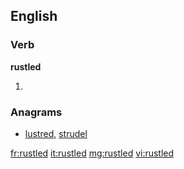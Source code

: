 ==English==

===Verb===
'''rustled'''

# {{past of|[[rustle]]}}

===Anagrams===
* [[lustred#English|lustred]], [[strudel#English|strudel]]

[[fr:rustled]]
[[it:rustled]]
[[mg:rustled]]
[[vi:rustled]]